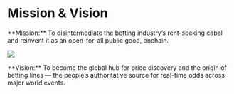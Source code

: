 
# Mission & Vision

<Callout type="info">
**Mission:** To disintermediate the betting industry’s rent-seeking cabal and reinvent it as an open-for-all public good, onchain.
</Callout>

<Image
  src="/images/concepts/vision.png"
  width={2000}
  height={700}
/>

<Callout type="feature">
**Vision:** To become the global hub for price discovery and the origin of betting lines — the people’s authoritative source for real-time odds across major world events.
</Callout>